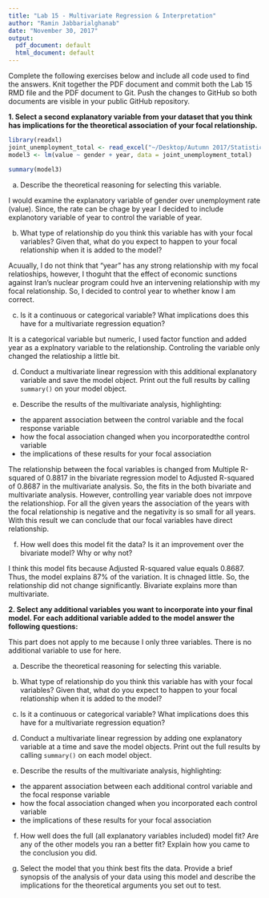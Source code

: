 ```yaml
---
title: "Lab 15 - Multivariate Regression & Interpretation"
author: "Ramin Jabbarialghanab"
date: "November 30, 2017"
output:
  pdf_document: default
  html_document: default
---
```


Complete the following exercises below and include all code used to find the answers. Knit together the PDF document and commit both the Lab 15 RMD file and the PDF document to Git. Push the changes to GitHub so both documents are visible in your public GitHub repository.

**1. Select a second explanatory variable from your dataset that you think has implications for the theoretical association of your focal relationship.**

```r
library(readxl)
joint_unemployment_total <- read_excel("~/Desktop/Autumn 2017/Statistics 321/unemployment rate/joint_unemployment_total.xlsx")
model3 <- lm(value ~ gender + year, data = joint_unemployment_total)
```

```r
summary(model3)
```

a. Describe the theoretical reasoning for selecting this variable.

I would examine the explanatory variable of gender over unemployment rate (value). Since, the rate can be chage by year I decided to include explanotory variable of year to control the variable of year. 

b. What type of relationship do you think this variable has with your focal variables? Given that, what do you expect to happen to your focal relationship when it is added to the model?

Acuually, I do not think that "year" has any strong relationship with my focal relatioships, however, I thoguht that the effect of economic sunctions against Iran's nuclear program could hve an intervening relationship with my focal relationship. So, I decided to control year to whether know I am correct.

c. Is it a continuous or categorical variable? What implications does this have for a multivariate regression equation?

It is a categorical variable but numeric, I used factor function and added year as a explnatory variable to the relationship. Controling the variable only changed the relatioship a little bit.   


d. Conduct a multivariate linear regression with this additional explanatory variable and save the model object. Print out the full results by calling `summary()` on your model object.

e. Describe the results of the multivariate analysis, highlighting:
* the apparent association between the control variable and the focal response variable
* how the focal association changed when you incorporatedthe control variable
* the implications of these results for your focal association

The relationship between the focal variables is changed from Multiple R-squared of 0.8817 in the bivariate regression model to Adjusted R-squared of  0.8687 in the multivariate analysis. So, the fits in the both bivariate and multivariate analysis. However, controlling year variable does not imrpove the relationshiop. For all the given years the association of the years with the focal relationship is negative and the negativity is so small for all years.  With this result we can conclude that our focal variables have direct relationship. 


f. How well does this model fit the data? Is it an improvement over the bivariate model? Why or why not?

I think this model fits because Adjusted R-squared value equals  0.8687. Thus, the model explains 87% of the variation. It is chnaged little. So, the relationship did not change significantly. Bivariate explains more than multivariate. 

**2. Select any additional variables you want to incorporate into your final model. For each additional variable added to the model answer the following questions:**

This part does not apply to me because I only three variables. There is no additional variable to use for here. 

a. Describe the theoretical reasoning for selecting this variable.

b. What type of relationship do you think this variable has with your focal variables? Given that, what do you expect to happen to your focal relationship when it is added to the model?

c. Is it a continuous or categorical variable? What implications does this have for a multivariate regression equation?

d. Conduct a multivariate linear regression by adding one explanatory variable at a time and save the model objects. Print out the full results by calling `summary()` on each model object.

e. Describe the results of the multivariate analysis, highlighting:
* the apparent association between each additional control variable and the focal response variable
* how the focal association changed when you incorporated each control variable
* the implications of these results for your focal association

f. How well does the full (all explanatory variables included) model fit? Are any of the other models you ran a better fit? Explain how you came to the conclusion you did. 

g. Select the model that you think best fits the data. Provide a brief synopsis of the analysis of your data using this model and describe the implications for the theoretical arguments you set out to test.
